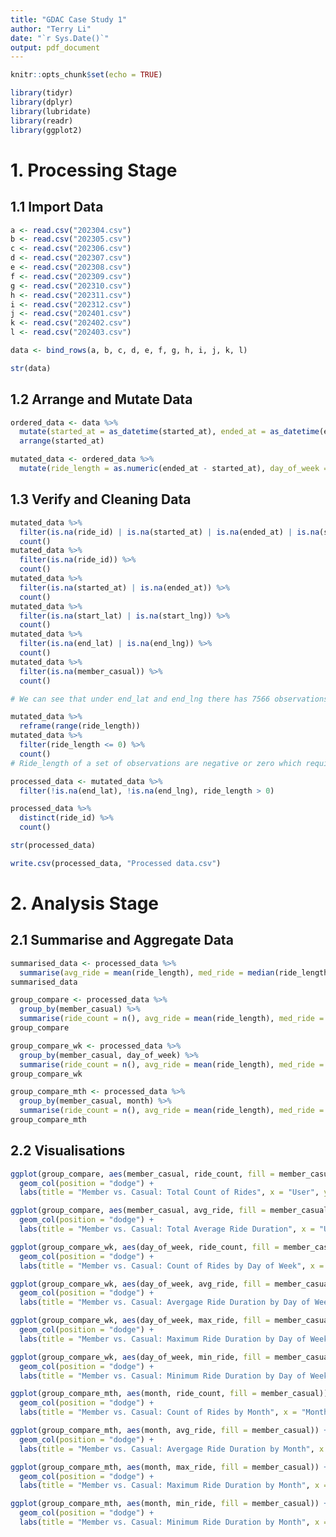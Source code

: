---
title: "GDAC Case Study 1"
author: "Terry Li"
date: "`r Sys.Date()`"
output: pdf_document
---
```{r setup, include=FALSE}
knitr::opts_chunk$set(echo = TRUE)
```

```{r Load packages}
library(tidyr)
library(dplyr)
library(lubridate)
library(readr)
library(ggplot2)
```

# 1. Processing Stage

## 1.1 Import Data  

```{r Import all the datasets}
a <- read.csv("202304.csv")
b <- read.csv("202305.csv")
c <- read.csv("202306.csv")
d <- read.csv("202307.csv")
e <- read.csv("202308.csv")
f <- read.csv("202309.csv")
g <- read.csv("202310.csv")
h <- read.csv("202311.csv")
i <- read.csv("202312.csv")
j <- read.csv("202401.csv")
k <- read.csv("202402.csv")
l <- read.csv("202403.csv")
```

```{r Bind all datasets into one single dataset}
data <- bind_rows(a, b, c, d, e, f, g, h, i, j, k, l)
```

```{r Check the structure of the dataset}
str(data)
```
## 1.2 Arrange and Mutate Data

```{r Convert data into arranged order by starting time}
ordered_data <- data %>% 
  mutate(started_at = as_datetime(started_at), ended_at = as_datetime(ended_at)) %>% 
  arrange(started_at)
```

```{r Mutate data to have ride length and day of the week information}
mutated_data <- ordered_data %>% 
  mutate(ride_length = as.numeric(ended_at - started_at), day_of_week = wday(started_at, label = TRUE), month = month(started_at, label = TRUE))
```


## 1.3 Verify and Cleaning Data

```{r Check anomalies (filtering records that contains null values)}
mutated_data %>% 
  filter(is.na(ride_id) | is.na(started_at) | is.na(ended_at) | is.na(start_lat) | is.na(start_lng) | is.na(end_lat) | is.na(end_lng) | is.na(member_casual)) %>% 
  count()
mutated_data %>% 
  filter(is.na(ride_id)) %>% 
  count()
mutated_data %>% 
  filter(is.na(started_at) | is.na(ended_at)) %>% 
  count()
mutated_data %>% 
  filter(is.na(start_lat) | is.na(start_lng)) %>% 
  count()
mutated_data %>% 
  filter(is.na(end_lat) | is.na(end_lng)) %>% 
  count()
mutated_data %>% 
  filter(is.na(member_casual)) %>% 
  count()

# We can see that under end_lat and end_lng there has 7566 observations contain null values.
```
```{r Verify range of ride_length and spot anomalies }
mutated_data %>% 
  reframe(range(ride_length))
mutated_data %>% 
  filter(ride_length <= 0) %>% 
  count()
# Ride_length of a set of observations are negative or zero which require removal.  
```


```{r Remove records that contain null values in end_lat and end_lng, plus negative or zero valued ride_length}
processed_data <- mutated_data %>% 
  filter(!is.na(end_lat), !is.na(end_lng), ride_length > 0)
```

```{r Double check if there are any duplicates}
processed_data %>% 
  distinct(ride_id) %>% 
  count()
```
```{r Double check structure of the processed data}
str(processed_data)
```
```{r Export processed data to local folder}
write.csv(processed_data, "Processed data.csv")
```



# 2. Analysis Stage
## 2.1 Summarise and Aggregate Data

```{r Summarise the processed data}
summarised_data <- processed_data %>% 
  summarise(avg_ride = mean(ride_length), med_ride = median(ride_length), max_ride = max(ride_length), min_ride = min(ride_length))
summarised_data
```


```{r Summarise the data with comparison between casual and member}
group_compare <- processed_data %>% 
  group_by(member_casual) %>% 
  summarise(ride_count = n(), avg_ride = mean(ride_length), med_ride = median(ride_length), max_ride = max(ride_length), min_ride = min(ride_length))
group_compare
```

```{r Compare across days of the week}
group_compare_wk <- processed_data %>% 
  group_by(member_casual, day_of_week) %>% 
  summarise(ride_count = n(), avg_ride = mean(ride_length), med_ride = median(ride_length), max_ride = max(ride_length), min_ride = min(ride_length))
group_compare_wk
```

```{r}
group_compare_mth <- processed_data %>% 
  group_by(member_casual, month) %>% 
  summarise(ride_count = n(), avg_ride = mean(ride_length), med_ride = median(ride_length), max_ride = max(ride_length), min_ride = min(ride_length))
group_compare_mth
```


## 2.2 Visualisations

```{r viz1}
ggplot(group_compare, aes(member_casual, ride_count, fill = member_casual)) +
  geom_col(position = "dodge") +
  labs(title = "Member vs. Casual: Total Count of Rides", x = "User", y = "Count of Rides", fill = "User")
```


```{r viz2}
ggplot(group_compare, aes(member_casual, avg_ride, fill = member_casual)) +
  geom_col(position = "dodge") +
  labs(title = "Member vs. Casual: Total Average Ride Duration", x = "User", y = "Average Ride Duration (in seconds)", fill = "User")
```



```{r viz3}
ggplot(group_compare_wk, aes(day_of_week, ride_count, fill = member_casual)) +
  geom_col(position = "dodge") +
  labs(title = "Member vs. Casual: Count of Rides by Day of Week", x = "Day of Week", y = "Count of Rides", fill = "User")
```
```{r viz4}
ggplot(group_compare_wk, aes(day_of_week, avg_ride, fill = member_casual)) +
  geom_col(position = "dodge") +
  labs(title = "Member vs. Casual: Avergage Ride Duration by Day of Week", x = "Day of Week", y = "Avergage Ride Duration (in seconds)", fill = "User")
```

```{r viz5}
ggplot(group_compare_wk, aes(day_of_week, max_ride, fill = member_casual)) +
  geom_col(position = "dodge") +
  labs(title = "Member vs. Casual: Maximum Ride Duration by Day of Week", x = "Day of Week", y = "Maximum Ride Duration (in seconds)", fill = "User")
```

```{r viz6}
ggplot(group_compare_wk, aes(day_of_week, min_ride, fill = member_casual)) +
  geom_col(position = "dodge") +
  labs(title = "Member vs. Casual: Minimum Ride Duration by Day of Week", x = "Day of Week", y = "Minimum Ride Duration (in seconds)", fill = "User")
```

```{r viz7}
ggplot(group_compare_mth, aes(month, ride_count, fill = member_casual)) +
  geom_col(position = "dodge") +
  labs(title = "Member vs. Casual: Count of Rides by Month", x = "Month", y = "Count of Rides", fill = "User")
```

```{r viz8}
ggplot(group_compare_mth, aes(month, avg_ride, fill = member_casual)) +
  geom_col(position = "dodge") +
  labs(title = "Member vs. Casual: Avergage Ride Duration by Month", x = "Month", y = "Avergage Ride Duration (in seconds)", fill = "User")
```




```{r viz9}
ggplot(group_compare_mth, aes(month, max_ride, fill = member_casual)) +
  geom_col(position = "dodge") +
  labs(title = "Member vs. Casual: Maximum Ride Duration by Month", x = "Month", y = "Maximum Ride Duration (in seconds)", fill = "User")
```

```{r viz10}
ggplot(group_compare_mth, aes(month, min_ride, fill = member_casual)) +
  geom_col(position = "dodge") +
  labs(title = "Member vs. Casual: Minimum Ride Duration by Month", x = "Month", y = "Minimum Ride Duration (in seconds)", fill = "User")
```